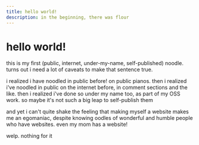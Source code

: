 ```yaml
---
title: hello world!
description: in the beginning, there was flour
---
```


# hello world!
this is my first (public, internet, under-my-name, self-published) noodle. turns out i need a lot of caveats to make that sentence true.

i realized i have noodled in public before! on public pianos. then i realized i've noodled in public on the internet before, in comment sections and the like. then i realized i've done so under my name too, as part of my OSS work. so maybe it's not such a big leap to self-publish them

and yet i can't quite shake the feeling that making myself a website makes me an egomaniac, despite knowing oodles of wonderful and humble people who have websites. even my mom has a website!

welp. nothing for it